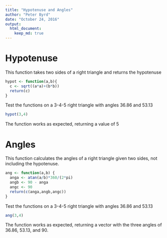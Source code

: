 ```yaml
---
title: "Hypotenuse and Angles"
author: "Peter Byrd"
date: "October 24, 2016"
output: 
  html_document:
    keep_md: true
---
```

# Hypotenuse

This function takes two sides of a right triangle and returns the hypotenuse

```r
hypot <- function(a,b){
  c <- sqrt((a*a)+(b*b))
  return(c)
}
```

Test the functions on a 3-4-5 right triangle with angles 36.86 and 53.13

```r
hypot(3,4)
```

The function works as expected, returning a value of 5


# Angles

This function calculates the angles of a right triangle given two sides, not including the hypotenuse.

```r
ang <- function(a,b) {
  anga <- atan(a/b)*360/(2*pi)
  angb <- 90 - anga
  angc <- 90
  return(c(anga,angb,angc))
}
```

Test the functions on a 3-4-5 right triangle with angles 36.86 and 53.13

```r
ang(3,4)
```

The function works as expected, returning a vector with the three angles of 36.86, 53.13, and 90.
